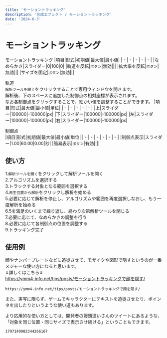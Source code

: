 ```yaml
---
title: 'モーショントラッキング'
description: '合成エフェクト / モーショントラッキング'
date: '2024-6-3'
---
```


# モーショントラッキング

モーショントラッキング
|項目|形式|初期値|最大値|最小値|
| - | - | - | - | - |
|なめらかさ|スライダー|0|100|0|
|軌道を反転|`ボタン`|無効|||
|拡大率を反転|`ボタン`|無効|||
|サイズを固定|`ボタン`|無効|||

軌道  
`解析ツールを開く`をクリックすることで専用ウィンドウを開きます。  
解析後、下のスペースに追加した制御点の相対座標が表示されます。  
なお各制御点をクリックすることで、細かい値を調整することができます。
|項目|形式|最大値|最小値|単位|
| - | - | - | - | - |
|上|スライダー|100000|-100000|px|
|下|スライダー|100000|-100000|px|
|左|スライダー|100000|-100000|px|
|右|スライダー|100000|-100000|px|

制御点  
|項目|形式|初期値|最大値|最小値|単位|
| - | - | - | - | - | - |
|制御点表示|スライダー|1.00|60.00|0.00|秒|
|簡易表示|`ボタン`|有効||||

## 使い方  
1.`解析ツールを開く`をクリックして解析ツールを開く  
2.アルゴリズムを選択する  
3.トラックする対象となる範囲を選択する  
4.`再生位置から解析`をクリックし解析を始める  
5.必要に応じて解析を停止し、アルゴリズムや範囲を再度選択しなおし、もう一度解析を始める  
6.5を満足のいくまで繰り返し、終わり次第解析ツールを閉じる  
7.必要に応じて、なめらかさの調整を行う  
8.必要に応じて各制御点の位置を調整する  
9.トラッキング完了  

## 使用例
顔やナンバープレートなどに追従させて、モザイクや図形で隠すというのが一番メジャーな使い方になると思います。  
⇓詳しくはこちら⇓  
https://ymm4-info.net/tips/posts/モーショントラッキングで顔を隠す/
```link
https://ymm4-info.net/tips/posts/モーショントラッキングで顔を隠す/
```

また、実写に限らず、ゲームでキャラクターにテキストを追従させたり、ポインタを出したりというような使い道もあります。



より応用的な使い方としては、開発者の饅頭遣いさんのツイートにあるような、「対象を同じ位置・同じサイズで表示させ続ける」ということもできます。  
```tweet
1797149902344266167
```
